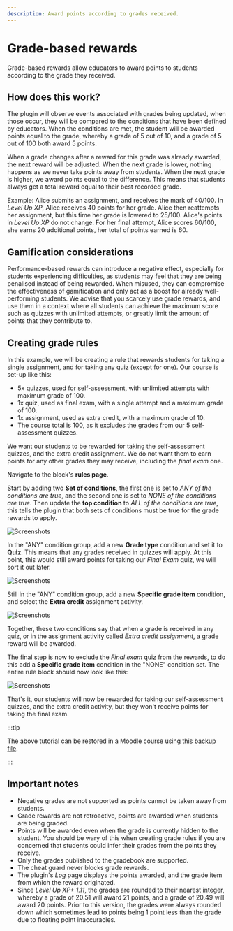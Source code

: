 ```yaml
---
description: Award points according to grades received.
---
```


# Grade-based rewards


<RequiresXpPlus />

Grade-based rewards allow educators to award points to students according to the grade they received.

## How does this work?

The plugin will observe events associated with grades being updated, when those occur, they will be compared to the conditions that have been defined by educators. When the conditions are met, the student will be awarded points equal to the grade, whereby a grade of 5 out of 10, and a grade of 5 out of 100 both award 5 points.

When a grade changes after a reward for this grade was already awarded, the next reward will be adjusted. When the next grade is lower, nothing happens as we never take points away from students. When the next grade is higher, we award points equal to the difference. This means that students always get a total reward equal to their best recorded grade.

Example: Alice submits an assignment, and receives the mark of 40/100. In _Level Up XP_, Alice receives 40 points for her grade. Alice then reattempts her assignment, but this time her grade is lowered to 25/100. Alice's points in _Level Up XP_ do not change. For her final attempt, Alice scores 60/100, she earns 20 additional points, her total of points earned is 60.

## Gamification considerations

Performance-based rewards can introduce a negative effect, especially for students experiencing difficulties, as students may feel that they are being penalised instead of being rewarded. When misused, they can compromise the effectiveness of gamification and only act as a boost for already well-performing students. We advise that you scarcely use grade rewards, and use them in a context where all students can achieve the maximum score such as quizzes with unlimited attempts, or greatly limit the amount of points that they contribute to.

## Creating grade rules

In this example, we will be creating a rule that rewards students for taking a single assignment, and for taking any quiz (except for one). Our course is set-up like this:

- 5x quizzes, used for self-assessment, with unlimited attempts with maximum grade of 100.
- 1x quiz, used as final exam, with a single attempt and a maximum grade of 100.
- 1x assignment, used as extra credit, with a maximum grade of 10.
- The course total is 100, as it excludes the grades from our 5 self-assessment quizzes.

We want our students to be rewarded for taking the self-assessment quizzes, and the extra credit assignment. We do not want them to earn points for any other grades they may receive, including the _final exam_ one.

Navigate to the block's **rules page**.


<XpRulesPageLocation />

Start by adding two **Set of conditions**, the first one is set to _ANY of the conditions are true_, and the second one is set to _NONE of the conditions are true_. Then update the **top condition** to _ALL of the conditions are true_, this tells the plugin that both sets of conditions must be true for the grade rewards to apply.

![Screenshots](rule-grades-empty-conditions.png)

In the "ANY" condition group, add a new **Grade type** condition and set it to **Quiz**. This means that any grades received in quizzes will apply. At this point, this would still award points for taking our _Final Exam_ quiz, we will sort it out later.

![Screenshots](rule-grades-quiz.png)

Still in the "ANY" condition group, add a new **Specific grade item** condition, and select the **Extra credit** assignment activity.

![Screenshots](rule-grades-extra-credit.png)

Together, these two conditions say that when a grade is received in any quiz, or in the assignment activity called _Extra credit assignment_, a grade reward will be awarded.

The final step is now to exclude the _Final exam_ quiz from the rewards, to do this add a **Specific grade item** condition in the "NONE" condition set. The entire rule block should now look like this:

![Screenshots](rule-grades-all.png)

That's it, our students will now be rewarded for taking our self-assessment quizzes, and the extra credit activity, but they won't receive points for taking the final exam.

:::tip

The above tutorial can be restored in a Moodle course using this [backup file](./backup-grades-demo.mbz).

:::

## Important notes

- Negative grades are not supported as points cannot be taken away from students.
- Grade rewards are not retroactive, points are awarded when students are being graded.
- Points will be awarded even when the grade is currently hidden to the student. You should be wary of this when creating grade rules if you are concerned that students could infer their grades from the points they receive.
- Only the grades published to the gradebook are supported.
- The cheat guard never blocks grade rewards.
- The plugin's _Log_ page displays the points awarded, and the grade item from which the reward originated.
- Since _Level Up XP+ 1.11_, the grades are rounded to their nearest integer, whereby a grade of 20.51 will award 21 points, and a grade of 20.49 will award 20 points. Prior to this version, the grades were always rounded down which sometimes lead to points being 1 point less than the grade due to floating point inaccuracies.
